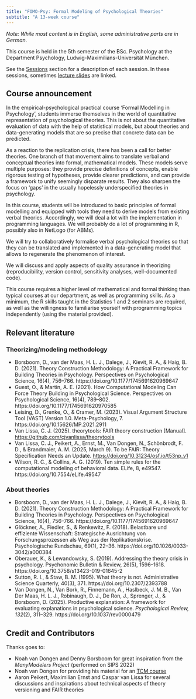 ---
title: "FOMO-Psy: Formal Modeling of Psychological Theories"
subtitle: "A 13-week course"
---

*Note: While most content is in English, some administrative parts are in German.*

This course is held in the 5th semester of the BSc. Psychology at the Department Psychology, Ludwig-Maximilians-Universität München.

See the [Sessions](sessions/sessions_overview.qmd) section for a description of each session. In these sessions, sometimes [lecture slides](lectures/lecture_overview.qmd) are linked.

## Course announcement

In the empirical-psychological practical course ‘Formal Modelling in Psychology’, students immerse themselves in the world of quantitative representation of psychological theories. This is not about the quantitative evaluation of data with the help of statistical models, but about theories and data-generating models that are so precise that concrete data can be predicted.

As a reaction to the replication crisis, there has been a call for better theories. One branch of that movement aims to translate verbal and conceptual theories into formal, mathematical models. These models serve multiple purposes: they provide precise definitions of concepts, enable rigorous testing of hypotheses, provide clearer predictions, and can provide a framework to unify seemingly disparate results. They also sharpen the focus on ‘gaps’ in the usually hopelessly underspecified theories in psychology.

In this course, students will be introduced to basic principles of formal modelling and equipped with tools they need to derive models from existing verbal theories. 
Accordingly, we will deal a lot with the implementation in programming languages. We will probably do a lot of programming in R, possibly also in NetLogo (for ABMs).

We will try to collaboratively formalise verbal psychological theories so that they can be translated and implemented in a data-generating model that allows to regenerate the phenomenon of interest.

We will discuss and apply aspects of quality assurance in theorizing (reproducibility, version control, sensitivity analyses, well-documented code).

This course requires a higher level of mathematical and formal thinking than typical courses at our department, as well as programming skills. As a minimum, the R skills taught in the Statistics 1 and 2 seminars are required, as well as the willingness to familiarise yourself with programming topics independently (using the material provided).


## Relevant literature

### Theorizing/modeling methodology

- Borsboom, D., van der Maas, H. L. J., Dalege, J., Kievit, R. A., & Haig, B. D. (2021). Theory Construction Methodology: A Practical Framework for Building Theories in Psychology. Perspectives on Psychological Science, 16(4), 756–766. https://doi.org/10.1177/1745691620969647
- Guest, O., & Martin, A. E. (2021). How Computational Modeling Can Force Theory Building in Psychological Science. Perspectives on Psychological Science, 16(4), 789–802. https://doi.org/10.1177/1745691620970585
- Leising, D., Grenke, O., & Cramer, M. (2023). Visual Argument Structure Tool (VAST) Version 1.0. Meta-Psychology, 7. https://doi.org/10.15626/MP.2021.2911
- Van Lissa, C. J. (2025). theorytools: FAIR theory construction [Manual]. [https://github.com/cjvanlissa/theorytools](https://github.com/cjvanlissa/theorytools)
- Van Lissa, C. J., Peikert, A., Ernst, M., Van Dongen, N., Schönbrodt, F. D., & Brandmaier, A. M. (2025, March 9). To be FAIR: Theory Specification Needs an Update. [https://doi.org/10.31234/osf.io/t53np_v1](https://doi.org/10.31234/osf.io/t53np_v1)
- Wilson, R. C., & Collins, A. G. (2019). Ten simple rules for the computational modeling of behavioral data. ELife, 8, e49547. https://doi.org/10.7554/eLife.49547


### About theories

- Borsboom, D., van der Maas, H. L. J., Dalege, J., Kievit, R. A., & Haig, B. D. (2021). Theory Construction Methodology: A Practical Framework for Building Theories in Psychology. Perspectives on Psychological Science, 16(4), 756–766. https://doi.org/10.1177/1745691620969647
- Glöckner, A., Fiedler, S., & Renkewitz, F. (2018). Belastbare und effiziente Wissenschaft: Strategische Ausrichtung von Forschungsprozessen als Weg aus der Replikationskrise. Psychologische Rundschau, 69(1), 22–36. https://doi.org/10.1026/0033-3042/a000384
- Oberauer, K., & Lewandowsky, S. (2019). Addressing the theory crisis in psychology. Psychonomic Bulletin & Review, 26(5), 1596–1618. https://doi.org/10.3758/s13423-019-01645-2
- Sutton, R. I., & Staw, B. M. (1995). What theory is not. Administrative Science Quarterly, 40(3), 371. https://doi.org/10.2307/2393788
- Van Dongen, N., Van Bork, R., Finnemann, A., Haslbeck, J. M. B., Van Der Maas, H. L. J., Robinaugh, D. J., De Ron, J., Sprenger, J., & Borsboom, D. (2025). Productive explanation: A framework for evaluating explanations in psychological science. *Psychological Review, 132*(2), 311–329. https://doi.org/10.1037/rev0000479


## Credit and Contributors

Thanks goes to:

- Noah van Dongen and Denny Borsboom for great inspiration from the *ManyModelers Project* (performed on SIPS 2022)
- Noah van Dongen for providing his material for an [TCM course](https://osf.io/abxut/)
- Aaron Peikert, Maximilian Ernst and Caspar van Lissa for several discussions and inspirations about technical aspects of theory versioning and FAIR theories
